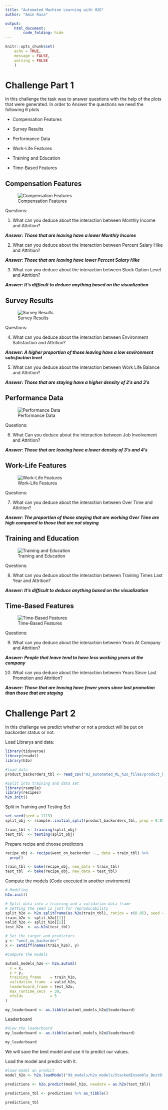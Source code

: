 ```yaml
---
title: "Automated Machine Learning with H2O"
author: "Amin Raza"

output: 
    html_document:
        code_folding: hide
---
```


```r
knitr::opts_chunk$set(
    echo = TRUE,
    message = FALSE,
    warning = FALSE
    )
```

# Challenge Part 1

In this challenge the task was to answer questions with the help of the plots that were generated.
In order to Answer the questions we need the following 6 plots

* Compensation Features

* Survey Results

* Performance Data

* Work-Life Features

* Training and Education

* Time-Based Features

## Compensation Features

![Compensation Features](03_automated_ML_h2o_files/Compensation_features.jpg)

Questions:

1. What can you deduce about the interaction between Monthly Income and Attrition?

***Answer: Those that are leaving have a lower Monthly Income***

2. What can you deduce about the interaction between Percent Salary Hike and Attrition?

***Answer: Those that are leaving have lower Percent Salary Hike***

3. What can you deduce about the interaction between Stock Option Level and Attrition?

***Answer: It's difficult to deduce anything based on the visualization***

## Survey Results

![Survey Results](03_automated_ML_h2o_files/Survey_results.jpg)

Questions:

4. What can you deduce about the interaction between Environment Satisfaction and Attrition?

***Answer: A higher proportion of those leaving have a low environment satisfaction level***

5. What can you deduce about the interaction between Work Life Balance and Attrition?

***Answer: Those that are staying have a higher density of 2's and 3's***

## Performance Data

![Performance Data](03_automated_ML_h2o_files/Performance_data.jpg)

Questions:

6. What Can you deduce about the interaction between Job Involvement and Attrition?

***Answer: Those that are leaving have a lower density of 3's and 4's***

## Work-Life Features

![Work-Life Features](03_automated_ML_h2o_files/Work-Life_features.jpg)

Questions:

7. What can you deduce about the interaction between Over Time and Attrition?

***Answer: The proportion of those staying that are working Over Time are high compared to those that are not staying***

## Training and Education

![Training and Education](03_automated_ML_h2o_files/Training_and_education.jpg)

Questions:

8. What can you deduce about the interaction between Training Times Last Year and Attrition?

***Answer: It's difficult to deduce anything based on the visualization***

## Time-Based Features

![Time-Based Features](03_automated_ML_h2o_files/Time-Based_features.jpg)

Questions:

9. What can you deduce about the interaction between Years At Company and Attrition?

***Answer: People that leave tend to have less working years at the company***

10. What can you deduce about the interaction between Years Since Last Promotion and Attrition?

***Answer: Those that are leaving have fewer years since last promotion than those that are staying***


# Challenge Part 2

In this challenge we predict whether or not a product will be put on backorder status or not.

Load Librarys and data:

```r
library(tidyverse)
library(readxl)
library(h2o)

#load data
product_backorders_tbl <- read_csv("03_automated_ML_h2o_files/product_backorders.csv")

#Split into training and data set
library(rsample)
library(recipes)
h2o.init()
```

Split in Training and Testing Set

```r
set.seed(seed = 1113)
split_obj <- rsample::initial_split(product_backorders_tbl, prop = 0.85)

train_tbl <- training(split_obj)
test_tbl  <- testing(split_obj)
```

Prepare recipe and choose predictors

```r
recipe_obj <- recipe(went_on_backorder ~., data = train_tbl) %>% 
  prep()

train_tbl <- bake(recipe_obj, new_data = train_tbl)
test_tbl  <- bake(recipe_obj, new_data = test_tbl)
```

Compute the models (Code executed in another enviroment)

```r
# Modeling
h2o.init()

# Split data into a training and a validation data frame
# Setting the seed is just for reproducability
split_h2o <- h2o.splitFrame(as.h2o(train_tbl), ratios = c(0.85), seed = 1234)
train_h2o <- split_h2o[[1]]
valid_h2o <- split_h2o[[2]]
test_h2o  <- as.h2o(test_tbl)

# Set the target and predictors
y <- "went_on_backorder"
x <- setdiff(names(train_h2o), y)

#Compute the models

automl_models_h2o <- h2o.automl(
  x = x,
  y = y,
  training_frame    = train_h2o,
  validation_frame  = valid_h2o,
  leaderboard_frame = test_h2o,
  max_runtime_secs  = 30,
  nfolds            = 5 
)

my_leaderboard <- as.tibble(automl_models_h2o@leaderboard)
```

Leaderboard

```r
#View the leaderboard
my_leaderboard <- as.tibble(automl_models_h2o@leaderboard)

my_leaderboard
```

We will save the best model and use it to predict our values.

Load the model and predict with it.

```r
#load model an predict
model_h2o <- h2o.loadModel("99_models/h2o_models/StackedEnsemble_BestOfFamily_2_AutoML_3_20230612_182510")

predictions <- h2o.predict(model_h2o, newdata = as.h2o(test_tbl))

predictions_tbl <- predictions %>% as_tibble()

predictions_tbl
```

